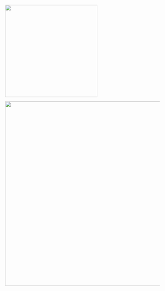 [![](logo_SA.png){fig-align="center" width="300"}](https://mllaw319.shinyapps.io/swim_analytica/)

![](blurb.png){fig-align="center" width="600"}
